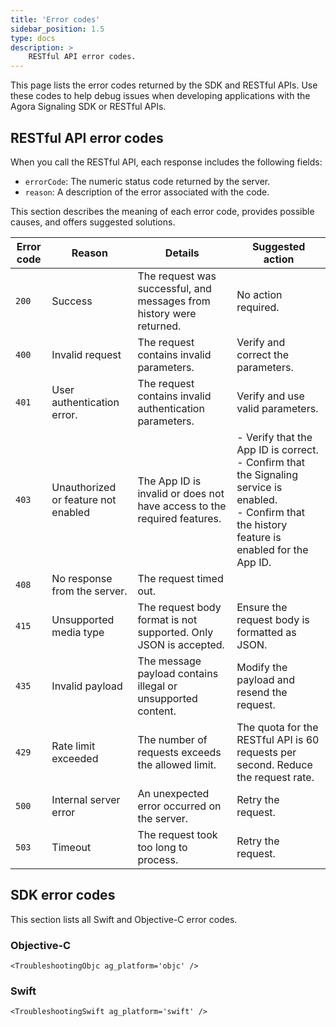 ```yaml
---
title: 'Error codes'
sidebar_position: 1.5
type: docs
description: >
    RESTful API error codes.
---
```



This page lists the error codes returned by the SDK and RESTful APIs. Use these codes to help debug issues when developing applications with the Agora Signaling SDK or RESTful APIs.

## RESTful API error codes

When you call the <Vg k="SIG"/> RESTful API, each response includes the following fields:

* `errorCode`: The numeric status code returned by the server.
* `reason`: A description of the error associated with the code.

This section describes the meaning of each error code, provides possible causes, and offers suggested solutions.

| Error code | Reason   | Details   | Suggested action    |
| ---------- | ----------- | --- | ----------- |
| `200`      | Success          | The request was successful, and messages from history were returned.  | No action required.               |
| `400`      | Invalid request  | The request contains invalid parameters.             | Verify and correct the parameters.    |
| `401`      | User authentication error.  | The request contains invalid authentication parameters. | Verify and use valid parameters.    |
| `403`      | Unauthorized or feature not enabled | The App ID is invalid or does not have access to the required features. | - Verify that the App ID is correct.<br/>- Confirm that the Signaling service is enabled.<br/>- Confirm that the history feature is enabled for the App ID. |
| `408`   | No response from the server. | The request timed out. | | Try again later |
| `415`      | Unsupported media type              | The request body format is not supported. Only JSON is accepted.        | Ensure the request body is formatted as JSON.        |
| `435`      | Invalid payload  | The message payload contains illegal or unsupported content.            | Modify the payload and resend the request.           |
| `429`      | Rate limit exceeded                 | The number of requests exceeds the allowed limit.    | The quota for the RESTful API is 60 requests per second. Reduce the request rate.             |
| `500`      | Internal server error               | An unexpected error occurred on the server.          | Retry the request.                |
| `503`      | Timeout          | The request took too long to process.                | Retry the request.                |


## SDK error codes

<PlatformWrapper platform="android">
    <TroubleshootingAndroid ag_platform='android'/>
</PlatformWrapper>

<PlatformWrapper platform="flutter">
    <TroubleshootingFlutter ag_platform='flutter' />
</PlatformWrapper>

<PlatformWrapper platform="ios, macos">

This section lists all Swift and Objective-C error codes.

### Objective-C

    <TroubleshootingObjc ag_platform='objc' />

### Swift

    <TroubleshootingSwift ag_platform='swift' />
</PlatformWrapper>

<PlatformWrapper platform="react-native">
    <TroubleshootingRN ag_platform='react-native' />
</PlatformWrapper>

<PlatformWrapper platform="linux-cpp">
    <TroubleshootingCpp ag_platform='cpp' />
</PlatformWrapper>

<PlatformWrapper platform="windows">
    <TroubleshootingCpp ag_platform='cpp' />
</PlatformWrapper>

<PlatformWrapper platform="unity">
    <TroubleshootingUnity ag_platform='unity' />
</PlatformWrapper>

<PlatformWrapper platform="web">
    <TroubleshootingWeb ag_platform='javascript' />
</PlatformWrapper>
